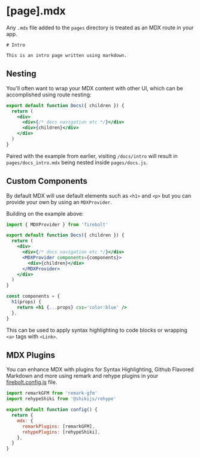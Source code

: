 <Metadata
  title='Reference: [page].mdx'
  description='API Reference for mdx page files in Firebolt.'
/>

# [page].mdx

Any `.mdx` file added to the `pages` directory is treated as an MDX route in your app.

```mdx title='pages/docs_intro.mdx' lineNumbers
# Intro

This is an intro page written using markdown.
```

## Nesting

You'll often want to wrap your MDX content with other UI, which can be accomplished using route nesting:

```jsx title='pages/docs.js' lineNumbers
export default function Docs({ children }) {
  return (
    <div>
      <div>{/* docs navigation etc */}</div>
      <div>{children}</div>
    </div>
  )
}
```

Paired with the example from earlier, visiting `/docs/intro` will result in `pages/docs_intro.mdx` being nested inside `pages/docs.js`.

## Custom Components

By default MDX will use default elements such as `<h1>` and `<p>` but you can provide your own by using an `MDXProvider`.

Building on the example above:

```jsx title='pages/docs.js' lineNumbers
import { MDXProvider } from 'firebolt'

export default function Docs({ children }) {
  return (
    <div>
      <div>{/* docs navigation etc */}</div>
      <MDXProvider components={components}>
        <div>{children}</div>
      </MDXProvider>
    </div>
  )
}

const components = {
  h1(props) {
    return <h1 {...props} css='color:blue' />
  },
}
```

This can be used to apply syntax highlighting to code blocks or wrapping `<a>` tags with `<Link>`.

## MDX Plugins

You can enhance MDX with plugins for Syntax Highlighting, Github Flavored Markdown and more using remark and rehype plugins in your [firebolt.config.js](/docs/ref/config) file.

```jsx title='firebolt.config.js' lineNumbers
import remarkGFM from 'remark-gfm'
import rehypeShiki from '@shikijs/rehype'

export default function config() {
  return {
    mdx: {
      remarkPlugins: [remarkGFM],
      rehypePlugins: [rehypeShiki],
    },
  }
}
```
